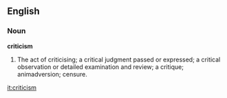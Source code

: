 ==English==

{{webster}}

===Noun===
'''criticism'''
#The act of criticising; a critical judgment passed or expressed; a critical observation or detailed examination and review; a critique; animadversion; censure.

[[it:criticism]]